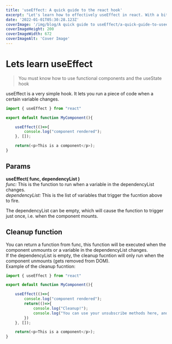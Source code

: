 ```yaml
---
title: 'useEffect: A quick guide to the react hook'
excerpt: "Let's learn how to effectively useEffect in react. With a bit of code and examples for you to tweak!"
date: '2022-01-01T05:30:28.123Z'
coverImage: '/img/blog/A quick guide to useEffect/a-quick-guide-to-useeffect.jpg'
coverImageHeight: 200
coverImageWidth: 672
coverImageAlt: 'Cover Image'
---
```


# Lets learn useEffect
> You must know how to use functional components and the useState hook  

useEffect is a very simple hook.
It lets you run a piece of code when a certain variable changes.

```javascript
import { useEffect } from "react"

export default function MyComponent(){

	useEffect(()=>{
		console.log("component rendered");
	}, []);

	return(<p>This is a component</p>);
}
```
## Params
**useEffect( func, dependencyList )**  
_func:_ This is the function to run when a variable in the dependencyList changes.  
_dependencyList:_ This is the list of variables that trigger the fucntion above to fire.  

The dependencyList can be empty, which will cause the function to trigger just once, i.e. when the component mounts.

## Cleanup function
You can return a function from func, this function will be executed when the component unmounts or
a variable in the dependencyList changes.  
If the dependencyList is empty, the cleanup fucntion will only run when the component unmounts (gets removed from DOM).  
Example of the cleanup fucntion:  
```javascript
import { useEffect } from "react"

export default function MyComponent(){

	useEffect(()=>{
		console.log("component rendered");
		return(()=>{
			console.log("Cleanup!");
			console.log("You can use your unsubscribe methods here, and remove any event listeners that you no longer need.");
		})
	}, []);

	return(<p>This is a component</p>);
}
```

